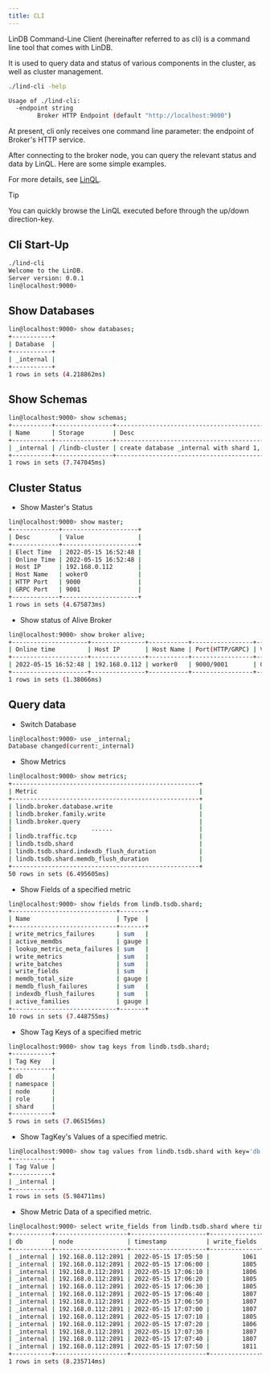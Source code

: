 ```yaml
---
title: CLI
---
```


LinDB Command-Line Client (hereinafter referred to as cli) is a command line tool that comes with LinDB.

It is used to query data and status of various components in the cluster, as well as cluster management.

```bash
./lind-cli -help
```

```bash
Usage of ./lind-cli:
  -endpoint string
        Broker HTTP Endpoint (default "http://localhost:9000")
```

At present, cli only receives one command line parameter: the endpoint of Broker's HTTP service.

After connecting to the broker node, you can query the relevant status and data by LinQL. Here are some simple examples.

For more details, see [LinQL](lin-ql).

> [!tip]
> You can quickly browse the LinQL executed before through the up/down direction-key.

## Cli Start-Up

```bash
./lind-cli
Welcome to the LinDB.
Server version: 0.0.1
lin@localhost:9000>
```

## Show Databases

```bash
lin@localhost:9000> show databases;
+-----------+
| Database  |
+-----------+
| _internal |
+-----------+
1 rows in sets (4.218862ms)
```

## Show Schemas

```bash
lin@localhost:9000> show schemas;
+-----------+----------------+------------------------------------------------------------------------+
| Name      | Storage        | Desc                                                                   |
+-----------+----------------+------------------------------------------------------------------------+
| _internal | /lindb-cluster | create database _internal with shard 1, replica 1, intervals [10s->1M] |
+-----------+----------------+------------------------------------------------------------------------+
1 rows in sets (7.747045ms)
```

## Cluster Status

- Show Master's Status

```bash
lin@localhost:9000> show master;
+-------------+---------------------+
| Desc        | Value               |
+-------------+---------------------+
| Elect Time  | 2022-05-15 16:52:48 |
| Online Time | 2022-05-15 16:52:48 |
| Host IP     | 192.168.0.112       |
| Host Name   | woker0              |
| HTTP Port   | 9000                |
| GRPC Port   | 9001                |
+-------------+---------------------+
1 rows in sets (4.675873ms)
```

- Show status of Alive Broker

```bash
lin@localhost:9000> show broker alive;
+---------------------+---------------+-----------+-----------------+---------+
| Online time         | Host IP       | Host Name | Port(HTTP/GRPC) | Version |
+---------------------+---------------+-----------+-----------------+---------+
| 2022-05-15 16:52:48 | 192.168.0.112 | worker0   | 9000/9001       | 0.0.1   |
+---------------------+---------------+-----------+-----------------+---------+
1 rows in sets (1.38066ms)
```

## Query data

- Switch Database

```bash
lin@localhost:9000> use _internal;
Database changed(current:_internal)
```

- Show Metrics

```bash
lin@localhost:9000> show metrics;
+----------------------------------------------------+
| Metric                                             |
+----------------------------------------------------+
| lindb.broker.database.write                        |
| lindb.broker.family.write                          |
| lindb.broker.query                                 |
|                      ......                        |
| lindb.traffic.tcp                                  |
| lindb.tsdb.shard                                   |
| lindb.tsdb.shard.indexdb_flush_duration            |
| lindb.tsdb.shard.memdb_flush_duration              |
+----------------------------------------------------+
50 rows in sets (6.495605ms)
```

- Show Fields of a specified metric

```bash
lin@localhost:9000> show fields from lindb.tsdb.shard;
+-----------------------------+-------+
| Name                        | Type  |
+-----------------------------+-------+
| write_metrics_failures      | sum   |
| active_memdbs               | gauge |
| lookup_metric_meta_failures | sum   |
| write_metrics               | sum   |
| write_batches               | sum   |
| write_fields                | sum   |
| memdb_total_size            | gauge |
| memdb_flush_failures        | sum   |
| indexdb_flush_failures      | sum   |
| active_families             | gauge |
+-----------------------------+-------+
10 rows in sets (7.448755ms)
```

- Show Tag Keys of a specified metric

```bash
lin@localhost:9000> show tag keys from lindb.tsdb.shard;
+-----------+
| Tag Key   |
+-----------+
| db        |
| namespace |
| node      |
| role      |
| shard     |
+-----------+
5 rows in sets (7.065156ms)
```

- Show TagKey's Values of a specified metric.

```bash
lin@localhost:9000> show tag values from lindb.tsdb.shard with key='db';
+-----------+
| Tag Value |
+-----------+
| _internal |
+-----------+
1 rows in sets (5.984711ms)
```

- Show Metric Data of a specified metric.

```bash
lin@localhost:9000> select write_fields from lindb.tsdb.shard where time>now()-2m group by db,node;
+-----------+--------------------+---------------------+--------------+
| db        | node               | timestamp           | write_fields |
+-----------+--------------------+---------------------+--------------+
| _internal | 192.168.0.112:2891 | 2022-05-15 17:05:50 |         1061 |
| _internal | 192.168.0.112:2891 | 2022-05-15 17:06:00 |         1805 |
| _internal | 192.168.0.112:2891 | 2022-05-15 17:06:10 |         1806 |
| _internal | 192.168.0.112:2891 | 2022-05-15 17:06:20 |         1805 |
| _internal | 192.168.0.112:2891 | 2022-05-15 17:06:30 |         1805 |
| _internal | 192.168.0.112:2891 | 2022-05-15 17:06:40 |         1807 |
| _internal | 192.168.0.112:2891 | 2022-05-15 17:06:50 |         1807 |
| _internal | 192.168.0.112:2891 | 2022-05-15 17:07:00 |         1807 |
| _internal | 192.168.0.112:2891 | 2022-05-15 17:07:10 |         1805 |
| _internal | 192.168.0.112:2891 | 2022-05-15 17:07:20 |         1806 |
| _internal | 192.168.0.112:2891 | 2022-05-15 17:07:30 |         1807 |
| _internal | 192.168.0.112:2891 | 2022-05-15 17:07:40 |         1807 |
| _internal | 192.168.0.112:2891 | 2022-05-15 17:07:50 |         1811 |
+-----------+--------------------+---------------------+--------------+
1 rows in sets (8.235714ms)
```
